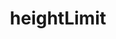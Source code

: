 ---
title: heightLimit
description: heightLimit
sidebar:
  label: heightLimit
  order: 1
  badge:
    text: Outdated
    variant: caution
---